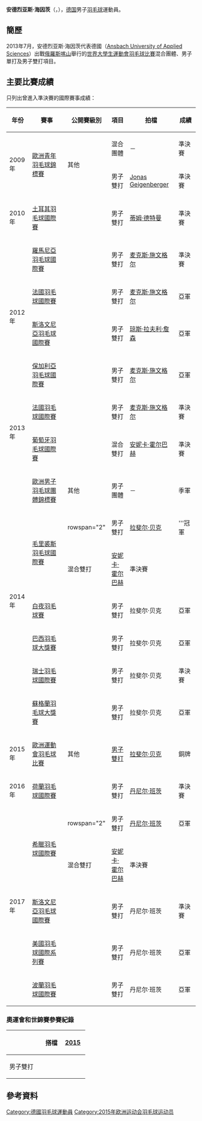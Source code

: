 {{noteTA|G1=Badminton}}
{{Infobox 羽球選手
| playername              = 安德烈亚斯·海因茨<br/>{{lang|de|Andreas Heinz}}
| image                   = 
| size                    = 
| caption                 = 
| birth_name              = 
| date_of_birth           = {{birth_date_and_age|1991|4|5}}<ref name="15Baku">{{cite web|title=Athletes - Germany GER - Andreas Heinz|url=http://www.baku2015.com/athletes/athlete=heinz-andreas-1013076/index.html?intcmp=athletes-hub|publisher=Baku 2015 European Games official website|access-date=2015-06-18|archive-url=https://web.archive.org/web/20150618121718/http://www.baku2015.com/athletes/athlete=heinz-andreas-1013076/index.html?intcmp=athletes-hub|archive-date=2015-06-18|dead-url=yes}}{{en}}</ref>
| place_of_birth          = {{GER}}[[黑森州|黑森州]][[大盖劳|大盖劳]]<ref name="DBV">{{cite web|title=Stars » Steckbriefe DBV-KaderathletInnen » Andreas Heinz|url=http://www.badminton.de/Andreas-Heinz.1781.0.html|publisher=Deutscher Badminton-Verband|deadurl=yes|archiveurl=https://web.archive.org/web/20150923181700/http://www.badminton.de/Andreas-Heinz.1781.0.html|archivedate=2015-09-23|access-date=2015-03-04}}{{de}}</ref>
| height                  = {{height|m=1.65}}<ref name="15Baku"/>
| weight                  = {{weight|kg=69}}<ref name="15Baku"/>
| event                   = 男子單打、男子雙打、混合雙打
| country                 = {{GER}}
| years_active            = 
| handedness              = 
| coach                   = 
| highest_ranking         = 第57位（男雙-[[麦克斯·施文格尔|施文格尔]]）
| date_of_highest_ranking = 2013年7月3日<ref name="highest-ranking">[http://bwfcontent.tournamentsoftware.com/ranking/player.aspx?id=7366&player=108868 BWF World Ranking - Ranking of Andreas HEINZ (88130)]{{en}}</ref>
| current_ranking         = 第78位（男雙-[[麦克斯·施文格尔|施文格尔]]）<br/>第98位（男雙-[[拉斐尔·贝克|拉斐尔·贝克]]）<br/>第133位（混雙-[[安妮卡·霍尔巴赫|霍尔巴赫]]）
| date_of_current_ranking = 2014年8月14日<ref>[http://bwfcontent.tournamentsoftware.com/ranking/category.aspx?id=7366&category=472 BWF World Ranking - BWF世界排名榜 (8/14/2014) - Men's singles]{{en}}</ref><ref>[http://bwfcontent.tournamentsoftware.com/ranking/category.aspx?id=7366&category=474 BWF World Ranking - BWF世界排名榜 (8/14/2014) - Men's doubles]{{en}}</ref><ref>[http://bwfcontent.tournamentsoftware.com/ranking/category.aspx?id=7366&category=476 BWF World Ranking - BWF世界排名榜 (8/14/2014) - Mixed doubles] {{Webarchive|url=https://archive.is/20140814072912/http://bwfcontent.tournamentsoftware.com/ranking/category.aspx?id=7366&category=476 |date=2014-08-14 }}{{en}}</ref>
| played                  = 12勝–15負（男單）<br/>72勝–57負（男雙）<br/>16勝–19負（混雙）
| titles                  = 
| bwf_profile             = C8AEF659-85FF-4463-BD38-96082727DF1F
| bwf_id                  = 88130
| updated                 = 2014年8月17日
}}
{{MedalTableTop}}
{{MedalSport | 男子[[羽毛球|羽毛球]]}}
{{MedalCountry | {{GER}}}}
{{MedalCompetition | [[歐洲運動會|歐洲運動會]]}}
{{MedalBronze| [[2015年歐洲運動會|2015年 巴庫]] | [[2015年歐洲運動會羽毛球男子雙打比賽|男子雙打]] }}
{{MedalCompetition | [[歐洲男女子羽毛球團體錦標賽|歐洲男女子羽毛球團體錦標賽]]}}
{{MedalBronze| [[2014年歐洲男子羽毛球團體錦標賽|2014年 巴塞爾]] | 男子團體 }}
{{MedalCompetition | [[歐洲青年羽毛球錦標賽|歐洲青年羽毛球錦標賽]]}}
{{MedalBronze| [[2009年歐洲青年羽毛球錦標賽|2009年 米蘭]] | 混合團體 }}
{{MedalBronze| [[2009年歐洲青年羽毛球錦標賽|2009年 米蘭]] | 男子雙打 }}
{{MedalBottom}}
'''安德烈亚斯·海因茨'''（{{lang-de|'''Andreas Heinz'''}}，{{bd|1991年|4月5日|}}），[[德国|德国]]男子[[羽毛球|羽毛球]]運動員。

== 簡歷 ==
2013年7月，安德烈亚斯·海因茨代表德國（[[Ansbach_University_of_Applied_Sciences|Ansbach University of Applied Sciences]]）出戰[[俄羅斯|俄羅斯]][[喀山|喀山]]舉行的[[2013年夏季世界大學生運動會|世界大學生運動會]][[2013年夏季世界大學生運動會羽球比賽|羽毛球比賽]]混合團體、男子單打及男子雙打項目。

==主要比賽成績==
只列出曾進入準決賽的國際賽事成績：
{| class=wikitable style="text-align:center; font-size:small;" 
!width="50"|年份
!width="180"|賽事
!width="80"|公開賽級別
!width="60"|項目
!width="130"|拍檔
!width="50"|成績
|-
!rowspan="2"|2009年
|rowspan="2"|[[2009年歐洲青年羽毛球錦標賽|歐洲青年羽毛球錦標賽]]
|rowspan="2"|其他
|混合團體
|－
|bgcolor="#b8860b"|準決賽
|-
|男子雙打
|[[Jonas_Geigenberger|Jonas Geigenberger]]
|bgcolor="#b8860b"|準決賽
|-
!rowspan="1"|2010年
|[[2010年土耳其羽毛球國際賽|土耳其羽毛球國際賽]]
|{{BWFIS}}
|男子雙打
|[[蒂姆·德特曼|蒂姆·德特曼]]
|bgcolor="#b8860b"|準決賽
|-
!rowspan="4"|2012年
|[[2012年羅馬尼亞羽毛球國際賽|羅馬尼亞羽毛球國際賽]]
|{{BWFIS}}
|男子雙打
|[[麦克斯·施文格尔|麦克斯·施文格尔]]
|bgcolor="#b8860b"|準決賽
|-
|[[2012年法國羽毛球國際賽|法國羽毛球國際賽]]
|{{BWFIS}}
|男子雙打
|[[麦克斯·施文格尔|麦克斯·施文格尔]]
|bgcolor="silver"|亞軍
|-
|[[2012年斯洛文尼亞羽毛球國際賽|斯洛文尼亞羽毛球國際賽]]
|{{BWFIS}}
|男子雙打
|[[琼斯·拉夫利·詹森|琼斯·拉夫利·詹森]]
|bgcolor="silver"|亞軍
|-
|[[2012年保加利亞羽毛球國際賽|保加利亞羽毛球國際賽]]
|{{BWFIC}}
|男子雙打
|[[麦克斯·施文格尔|麦克斯·施文格尔]]
|bgcolor="silver"|亞軍
|-
!rowspan="2"|2013年
|[[2013年法國羽毛球國際賽|法國羽毛球國際賽]]
|{{BWFIC}}
|男子雙打
|[[麦克斯·施文格尔|麦克斯·施文格尔]]
|bgcolor="#b8860b"|準決賽
|-
|[[2013年葡萄牙羽毛球國際賽|葡萄牙羽毛球國際賽]]
|{{BWFIS}}
|混合雙打
|[[安妮卡·霍尔巴赫|安妮卡·霍尔巴赫]]
|bgcolor="#b8860b"|準決賽
|-
!rowspan="7"|2014年
|[[2014年歐洲男子羽毛球團體錦標賽|歐洲男子羽毛球團體錦標賽]]
|其他
|男子團體
|－
|bgcolor="#b8860b"|季軍
|-
|rowspan="2"|[[2014年毛里裘斯羽毛球國際賽|毛里裘斯羽毛球國際賽]]
|rowspan="2" {{BWFIS}}
|男子雙打
|[[拉斐尔·贝克|拉斐尔·贝克]]
|bgcolor="gold"|'''冠軍
|-
|混合雙打
|[[安妮卡·霍尔巴赫|安妮卡·霍尔巴赫]]
|bgcolor="#b8860b"|準決賽
|-
|[[2014年白夜羽毛球賽|白夜羽毛球賽]]
|{{BWFIC}}
|男子雙打
|拉斐尔·贝克
|bgcolor="silver"|亞軍
|-
|[[2014年巴西羽毛球大獎賽|巴西羽毛球大獎賽]]
|{{BWFGP}}
|男子雙打
|拉斐尔·贝克
|bgcolor="silver"|亞軍
|-
|[[2014年瑞士羽毛球國際賽|瑞士羽毛球國際賽]]
|{{BWFIC}}
|男子雙打
|拉斐尔·贝克
|bgcolor="#b8860b"|準決賽
|-
|[[2014年蘇格蘭羽毛球大獎賽|蘇格蘭羽毛球大獎賽]]
|{{BWFGP}}
|男子雙打
|拉斐尔·贝克
|bgcolor="silver"|亞軍
|-
!rowspan="1"|2015年
|[[2015年歐洲運動會羽毛球比賽|歐洲運動會羽毛球比賽]]
|其他
|[[2015年歐洲運動會羽毛球男子雙打比賽|男子雙打]]
|[[拉斐尔·贝克|拉斐尔·贝克]]
|bgcolor="#b8860b"|銅牌
|-
!rowspan="1"|2016年
|[[2016年荷蘭羽毛球國際賽|荷蘭羽毛球國際賽]]
|{{BWFIS}}
|男子雙打
|[[丹尼尔·班茨|丹尼尔·班茨]]
|bgcolor="#b8860b"|準決賽
|-
!rowspan="5"|2017年
|rowspan="2"|[[2017年希臘羽毛球國際賽|希臘羽毛球國際賽]]
|rowspan="2" {{BWFFS}}
|男子雙打
|[[丹尼尔·班茨|丹尼尔·班茨]]
|bgcolor="silver"|亞軍
|-
|混合雙打
|[[安妮卡·霍尔巴赫|安妮卡·霍尔巴赫]]
|bgcolor="#b8860b"|準決賽
|-
|[[2017年斯洛文尼亞羽毛球國際賽|斯洛文尼亞羽毛球國際賽]]
|{{BWFIS}}
|男子雙打
|丹尼尔·班茨
|bgcolor="#b8860b"|準決賽
|-
|[[2017年美國羽毛球國際系列賽|美國羽毛球國際系列賽]]
|{{BWFIS}}
|男子雙打
|丹尼尔·班茨
|bgcolor="silver"|亞軍
|-
|[[2017年波蘭羽毛球國際賽|波蘭羽毛球國際賽]]
|{{BWFIS}}
|男子雙打
|丹尼尔·班茨
|bgcolor="silver"|亞軍
|}
{{BWF賽事級別索引}}

===奧運會和世錦賽參賽紀錄===
{| class=wikitable style="text-align:center; font-size:small;" 
!
!搭檔
!width="50"|[[2015年世界羽毛球錦標賽|2015]]
|-
!width="80"|男子雙打
|align="left"|{{nowrap|[[拉斐尔·贝克|拉斐尔·贝克]]}}
|{{nowrap|[[2015年世界羽毛球錦標賽男子雙打項目|48強]] (退賽)}}
|}

==參考資料==
{{Reflist}}

{{DEFAULTSORT:Heinz, Andreas}}
[[Category:德國羽毛球運動員|Category:德國羽毛球運動員]]
[[Category:2015年欧洲运动会羽毛球运动员|Category:2015年欧洲运动会羽毛球运动员]]
